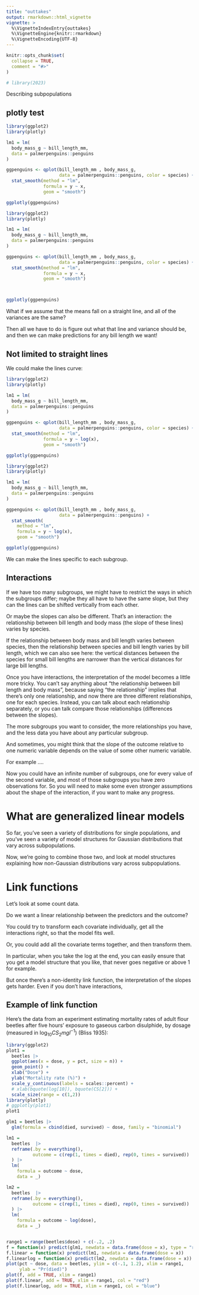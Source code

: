 ```yaml
---
title: "outtakes"
output: rmarkdown::html_vignette
vignette: >
  %\VignetteIndexEntry{outtakes}
  %\VignetteEngine{knitr::rmarkdown}
  %\VignetteEncoding{UTF-8}
---
```


```r
knitr::opts_chunk$set(
  collapse = TRUE,
  comment = "#>"
)
```

```r
# library(2023)
```

Describing subpopulations

## plotly test

```r

library(ggplot2)
library(plotly)

lm1 = lm(
  body_mass_g ~ bill_length_mm, 
  data = palmerpenguins::penguins
)

ggpenguins <- qplot(bill_length_mm , body_mass_g, 
                    data = palmerpenguins::penguins, color = species) +
  stat_smooth(method = "lm",
              formula = y ~ x,
              geom = "smooth")

ggplotly(ggpenguins)

```



```r
library(ggplot2)
library(plotly)

lm1 = lm(
  body_mass_g ~ bill_length_mm, 
  data = palmerpenguins::penguins
)

ggpenguins <- qplot(bill_length_mm , body_mass_g, 
                    data = palmerpenguins::penguins, color = species) +
  stat_smooth(method = "lm",
              formula = y ~ x,
              geom = "smooth")



ggplotly(ggpenguins)
```

What if we assume that the means fall on a straight line, and all of the variances are the same?

Then all we have to do is figure out what that line and variance should be, and then we can make predictions for any bill length we want!

## Not limited to straight lines

We could make the lines curve:

```r
library(ggplot2)
library(plotly)

lm1 = lm(
  body_mass_g ~ bill_length_mm, 
  data = palmerpenguins::penguins
)

ggpenguins <- qplot(bill_length_mm , body_mass_g, 
                    data = palmerpenguins::penguins, color = species) +
  stat_smooth(method = "lm",
              formula = y ~ log(x),
              geom = "smooth")

ggplotly(ggpenguins)
```

```r
library(ggplot2)
library(plotly)

lm1 = lm(
  body_mass_g ~ bill_length_mm, 
  data = palmerpenguins::penguins
)

ggpenguins <- qplot(bill_length_mm , body_mass_g, 
                    data = palmerpenguins::penguins) +
  stat_smooth(
    method = "lm",
    formula = y ~ log(x),
    geom = "smooth")

ggplotly(ggpenguins)
```

We can make the lines specific to each subgroup.

## Interactions

If we have too many subgroups, we might have to restrict the ways in which the subgroups differ; maybe they all have to have the same slope, but they can the lines can be shifted vertically from each other.

Or maybe the slopes can also be different. That's an interaction: the relationship between bill length and body mass (the slope of these lines) varies by species.

If the relationship between body mass and bill length varies between species, then the relationship between species and bill length varies by bill length, which we can also see here: the vertical distances between the species for small bill lengths are narrower than the vertical distances for large bill lengths.

Once you have interactions, the interpretation of the model becomes a little more tricky. You can't say anything about "the relationship between bill length and body mass", because saying "the relationship" implies that there's only one relationship, and now there are three different relationships, one for each species. Instead, you can talk about each relationship separately, or you can talk compare those relationships (differences between the slopes).

The more subgroups you want to consider, the more relationships you have, and the less data you have about any particular subgroup.

And sometimes, you might think that the slope of the outcome relative to one numeric variable depends on the value of some other numeric variable.

For example ....

Now you could have an infinite number of subgroups, one for every value of the second variable, and most of those subgroups you have zero observations for. So you will need to make some even stronger assumptions about the shape of the interaction, if you want to make any progress.

# What are generalized linear models

So far, you've seen a variety of distributions for single populations, and you've seen a variety of model structures for Gaussian distributions that vary across subpopulations.

Now, we're going to combine those two, and look at model structures explaining how non-Gaussian distributions vary across subpopulations.

# Link functions

Let's look at some count data.

Do we want a linear relationship between the predictors and the outcome?

You could try to transform each covariate individually, get all the interactions right, so that the model fits well.

Or, you could add all the covariate terms together, and then transform them.

In particular, when you take the log at the end, you can easily ensure that you get a model structure that you like, that never goes negative or above 1 for example.

But once there's a non-identity link function, the interpretation of the slopes gets harder. Even if you don't have interactions,

## Example of link function

Here's the data from an experiment estimating mortality rates of adult flour beetles after five hours' exposure to gaseous carbon disulphide, by dosage (measured in $\log_{10}CS_2mgl^{-1}$) (Bliss 1935):

```r
library(ggplot2)
plot1 = 
  beetles |> 
  ggplot(aes(x = dose, y = pct, size = n)) +
  geom_point() +
  xlab("Dose") +
  ylab("Mortality rate (%)") +
  scale_y_continuous(labels = scales::percent) +
  # xlab(bquote(log[10]), bquote(CS[2])) +
  scale_size(range = c(1,2))
library(plotly)
# ggplotly(plot1)
plot1
```


```r

glm1 = beetles |> 
  glm(formula = cbind(died, survived) ~ dose, family = "binomial")

lm1 = 
  beetles  |> 
  reframe(.by = everything(),
          outcome = c(rep(1, times = died), rep(0, times = survived))
  ) |> 
  lm(
    formula = outcome ~ dose, 
    data = _)

lm2 = 
  beetles  |> 
  reframe(.by = everything(),
          outcome = c(rep(1, times = died), rep(0, times = survived))
  ) |> 
  lm(
    formula = outcome ~ log(dose), 
    data = _)


range1 = range(beetles$dose) + c(-.2, .2)
f = function(x) predict(glm1, newdata = data.frame(dose = x), type = "response")
f.linear = function(x) predict(lm1, newdata = data.frame(dose = x))
f.linearlog = function(x) predict(lm2, newdata = data.frame(dose = x))
plot(pct ~ dose, data = beetles, ylim = c(-.1, 1.2), xlim = range1,
     ylab = "Pr(died)")
plot(f, add = TRUE, xlim = range1)
plot(f.linear, add = TRUE, xlim = range1, col = "red")
plot(f.linearlog, add = TRUE, xlim = range1, col = "blue")
```


